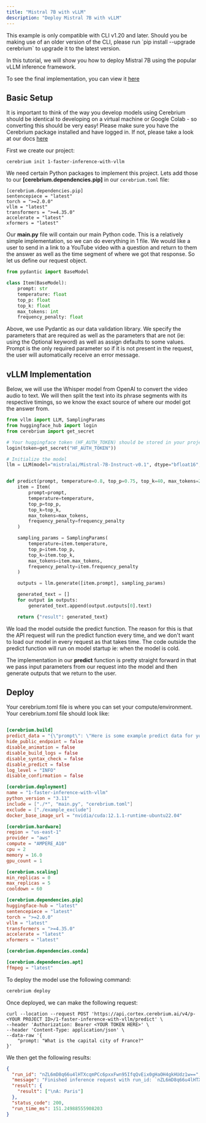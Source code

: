 ```yaml
---
title: "Mistral 7B with vLLM"
description: "Deploy Mistral 7B with vLLM"
---
```


<Note>
  This example is only compatible with CLI v1.20 and later. Should you be making
  use of an older version of the CLI, please run `pip install --upgrade
  cerebrium` to upgrade it to the latest version.
</Note>

In this tutorial, we will show you how to deploy Mistral 7B using the popular vLLM inference framework.

To see the final implementation, you can view it [here](https://github.com/CerebriumAI/examples/tree/master/2-advanced-concepts/1-faster-inference-with-vllm)

## Basic Setup

It is important to think of the way you develop models using Cerebrium should be identical to developing on a virtual machine or Google Colab - so converting this should be very easy!
Please make sure you have the Cerebrium package installed and have logged in. If not, please take a look at our docs [here](https://docs.cerebrium.ai/cerebrium/getting-started/installation)

First we create our project:

```
cerebrium init 1-faster-inference-with-vllm
```

We need certain Python packages to implement this project. Lets add those to our **[cerebrium.dependencies.pip]** in our `cerebrium.toml` file:

```
[cerebrium.dependencies.pip]
sentencepiece = "latest"
torch = ">=2.0.0"
vllm = "latest"
transformers = ">=4.35.0"
accelerate = "latest"
xformers = "latest"
```

Our **main.py** file will contain our main Python code. This is a relatively simple implementation, so we can do everything in 1 file. We would like a user to send in a link to a YouTube video with a question and return to them the answer as well as the time segment of where we got that response.
So let us define our request object.

```python
from pydantic import BaseModel

class Item(BaseModel):
    prompt: str
    temperature: float
    top_p: float
    top_k: float
    max_tokens: int
    frequency_penalty: float
```

Above, we use Pydantic as our data validation library. We specify the parameters that are required as well as the parameters that are not (ie: using the Optional keyword) as well as assign defaults to some values. Prompt is the only required parameter so if it is not present in the request, the user will automatically receive an error message.

## vLLM Implementation

Below, we will use the Whisper model from OpenAI to convert the video audio to text. We will then split the text into its phrase segments with its respective timings, so we know the exact source of where our model got the answer from.

```python
from vllm import LLM, SamplingParams
from huggingface_hub import login
from cerebrium import get_secret

# Your huggingface token (HF_AUTH_TOKEN) should be stored in your project secrets on your dashboard
login(token=get_secret("HF_AUTH_TOKEN"))

# Initialize the model
llm = LLM(model="mistralai/Mistral-7B-Instruct-v0.1", dtype="bfloat16", max_model_len=20000, gpu_memory_utilization=0.9)


def predict(prompt, temperature=0.8, top_p=0.75, top_k=40, max_tokens=256, frequency_penalty=1):
    item = Item(
        prompt=prompt,
        temperature=temperature,
        top_p=top_p,
        top_k=top_k,
        max_tokens=max_tokens,
        frequency_penalty=frequency_penalty
    )

    sampling_params = SamplingParams(
        temperature=item.temperature,
        top_p=item.top_p,
        top_k=item.top_k,
        max_tokens=item.max_tokens,
        frequency_penalty=item.frequency_penalty
    )

    outputs = llm.generate([item.prompt], sampling_params)

    generated_text = []
    for output in outputs:
        generated_text.append(output.outputs[0].text)

    return {"result": generated_text}

```

We load the model outside the predict function. The reason for this is that the API request will run the predict function every time, and we don't want to load our model in every request as that takes time.
The code outside the predict function will run on model startup ie: when the model is cold.

The implementation in our **predict** function is pretty straight forward in that we pass input parameters from our request into the model and then generate outputs that we return to the user.

## Deploy

Your cerebrium.toml file is where you can set your compute/environment. Your cerebrium.toml file should look like:

```toml

[cerebrium.build]
predict_data = "{\"prompt\": \"Here is some example predict data for your config.yaml which will be used to test your predict function on build.\"}"
hide_public_endpoint = false
disable_animation = false
disable_build_logs = false
disable_syntax_check = false
disable_predict = false
log_level = "INFO"
disable_confirmation = false

[cerebrium.deployment]
name = "1-faster-inference-with-vllm"
python_version = "3.11"
include = ["./*", "main.py", "cerebrium.toml"]
exclude = ["./example_exclude"]
docker_base_image_url = "nvidia/cuda:12.1.1-runtime-ubuntu22.04"

[cerebrium.hardware]
region = "us-east-1"
provider = "aws"
compute = "AMPERE_A10"
cpu = 2
memory = 16.0
gpu_count = 1

[cerebrium.scaling]
min_replicas = 0
max_replicas = 5
cooldown = 60

[cerebrium.dependencies.pip]
huggingface-hub = "latest"
sentencepiece = "latest"
torch = ">=2.0.0"
vllm = "latest"
transformers = ">=4.35.0"
accelerate = "latest"
xformers = "latest"

[cerebrium.dependencies.conda]

[cerebrium.dependencies.apt]
ffmpeg = "latest"

```

To deploy the model use the following command:

```bash
cerebrium deploy
```

Once deployed, we can make the following request:

```curl
curl --location --request POST 'https://api.cortex.cerebrium.ai/v4/p-<YOUR PROJECT ID>/1-faster-inference-with-vllm/predict' \
--header 'Authorization: Bearer <YOUR TOKEN HERE>' \
--header 'Content-Type: application/json' \
--data-raw '{
    "prompt: "What is the capital city of France?"
}'
```

We then get the following results:

```json
{
  "run_id": "nZL6mD8q66u4lHTXcqmPCc6pxxFwn95IfqQvEix0gHaOH4gkHUdz1w==",
  "message": "Finished inference request with run_id: `nZL6mD8q66u4lHTXcqmPCc6pxxFwn95IfqQvEix0gHaOH4gkHUdz1w==`",
  "result": {
    "result": ["\nA: Paris"]
  },
  "status_code": 200,
  "run_time_ms": 151.24988555908203
}
```
